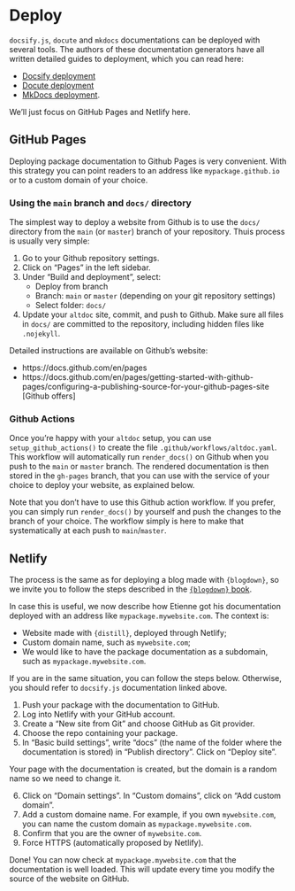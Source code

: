 # Deploy

`docsify.js`, `docute` and `mkdocs` documentations can be deployed with several
tools. The authors of these documentation generators have all written detailed
guides to deployment, which you can read here:

* [Docsify deployment](https://docsify.js.org/#/deploy)
* [Docute deployment](https://docute.egoist.dev/guide/deployment)
* [MkDocs deployment](https://www.mkdocs.org/user-guide/deploying-your-docs/).

We'll just focus on GitHub Pages and Netlify here.

## GitHub Pages

Deploying package documentation to Github Pages is very convenient. With this
strategy you can point readers to an address like `mypackage.github.io` or to a
custom domain of your choice.

### Using the `main` branch and `docs/` directory

The simplest way to deploy a website from Github is to use the `docs/` directory from the `main` (or `master`) branch of your repository. Thuis process is usually very simple:

1. Go to your Github repository settings. 
2. Click on "Pages" in the left sidebar. 
3. Under "Build and deployment", select:
   - Deploy from branch
   - Branch: `main` or `master` (depending on your git repository settings)
   - Select folder: `docs/`
4. Update your `altdoc` site, commit, and push to Github. Make sure all files in
`docs/` are committed to the repository, including hidden files like
`.nojekyll`.

Detailed instructions are available on Github's website:

* https://docs.github.com/en/pages
* https://docs.github.com/en/pages/getting-started-with-github-pages/configuring-a-publishing-source-for-your-github-pages-site
[Github offers]

### Github Actions

Once you're happy with your `altdoc` setup, you can use `setup_github_actions()`
to create the file `.github/workflows/altdoc.yaml`. This workflow will
automatically run `render_docs()` on Github when you push to the `main` or
`master` branch. The rendered documentation is then stored in the `gh-pages`
branch, that you can use with the service of your choice to deploy your
website, as explained below.

Note that you don't have to use this Github action workflow. If you prefer, you
can simply run `render_docs()` by yourself and push the changes to the branch of
your choice. The workflow simply is here to make that systematically at each
push to `main`/`master`.


## Netlify

The process is the same as for deploying a blog made with `{blogdown}`, so we
invite you to follow the steps described in the [`{blogdown}`
book](https://bookdown.org/yihui/blogdown/netlify.html).

In case this is useful, we now describe how Etienne got his documentation
deployed with an address like `mypackage.mywebsite.com`. The context is:

* Website made with `{distill}`, deployed through Netlify;
* Custom domain name, such as `mywebsite.com`;
* We would like to have the package documentation as a subdomain, such as `mypackage.mywebsite.com`.

If you are in the same situation, you can follow the steps below. Otherwise, you
should refer to `docsify.js` documentation linked above.

1. Push your package with the documentation to GitHub. 
2. Log into Netlify with your GitHub account. 
3. Create a "New site from Git" and choose GitHub as Git provider. 
4. Choose the repo containing your package. 
5. In "Basic build settings", write "docs" (the name of the folder where the documentation is stored) in "Publish directory". Click on "Deploy site".

Your page with the documentation is created, but the domain is a random name so
we need to change it.

6. Click on "Domain settings". In "Custom domains", click on "Add custom
domain". 
7. Add a custom domaine name. For example, if you own `mywebsite.com`, you can 
name the custom domain as `mypackage.mywebsite.com`. 
8. Confirm that you are the owner of `mywebsite.com`. 
9. Force HTTPS (automatically proposed by Netlify).

Done! You can now check at `mypackage.mywebsite.com` that the documentation is
well loaded. This will update every time you modify the source of the website on
GitHub.
